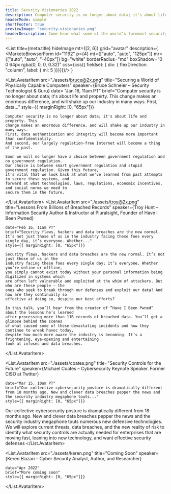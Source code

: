 ```yaml
---
title: Security Visionaries 2022
description: Computer security is no longer about data; it's about life and property.
headerMode: simple
shortFooter: true
previewImage: "security-visionaries.png"
headerDescription: Come hear what some of the world’s foremost security researchers, practitioners and thinkers see on the security horizon for 2022.
---
```


<List
  title={meta.title}
  hideImage
  mt={[2, 6]}
  grid="avatar"
  description={
    <SignupDescription description={meta.headerDescription} fontSize="text-xl">
        <MarketoBrowserForm 
        id="1192" 
        p={4} mt={["auto", "auto", "125px"]} 
        mr={["auto", "auto", "-40px"]} 
        bg="white" 
        borderRadius="md" 
        boxShadow="0 0 64px rgba(0, 0, 0, 0.32)" 
        css={css({
            fieldset: {
              div: {
                flexDirection: "column",
                label: {
                  ml: 5
                  }}}})}/>
    </SignupDescription>
  }
>
  <List.AvatarItem
    src="./assets/bruce@2x.png"
    title="Securing a World of Physically Capable Computers"
    speaker={<Link scheme="site" href="https://www.schneier.com/">Bruce Schneier – Security Technologist &amp; Guru</Link>}
    date= "Jan 18, 11am PT"
    brief="Computer security is no longer about data; it's about life and property. This change makes an enormous difference, and will shake up our industry in many ways. First, data..."
    style={{ marginRight: [0, "65px"]}}
  >
    Computer security is no longer about data; it's about life and property. This 
    change makes an enormous difference, and will shake up our industry in many ways. 
    First, data authentication and integrity will become more important than confidentiality. 
    And second, our largely regulation-free Internet will become a thing of the past.

    Soon we will no longer have a choice between government regulation and no government regulation. 
    Our choice is between smart government regulation and stupid government regulation. Given this future, 
    it's vital that we look back at what we've learned from past attempts to secure these systems, and 
    forward at what technologies, laws, regulations, economic incentives, and social norms we need to 
    secure them in the future.

  </List.AvatarItem>
  <List.AvatarItem
    src="./assets/troy@2x.png"
    title="Lessons From Billions of Breached Records"
    speaker={<Link scheme="site" href="https://www.troyhunt.com/">Troy Hunt – Information Security Author &amp; Instructor at Pluralsight, Founder of Have I Been Pwned</Link>}
    
    date="Feb 16, 11am PT"
    brief="Security flaws, hackers and data breaches are the new normal. It’s not just those of us in the industry facing these foes every single day, it’s everyone. Whether..."
    style={{ marginRight: [0, "65px"]}}
  >
    Security flaws, hackers and data breaches are the new normal. It’s not just those of us in the 
    industry facing these foes every single day; it’s everyone. Whether you’re online or offline, 
    you simply cannot exist today without your personal information being digitized in systems which 
    are often left vulnerable and exploited at the whim of attackers. But who are these people — the 
    ones who seek to break through our defenses and exploit our data? And how are they continually so 
    effective at doing so, despite our best efforts?

    In this talk, you’ll hear from the creator of “Have I Been Pwned” about the lessons he’s learned 
    after processing more than 11B records of breached data. You’ll get a glimpse behind the scenes 
    of what caused some of these devastating incidents and how they continue to wreak havoc today, 
    despite how much more aware the industry is becoming. It’s a frightening, eye-opening and entertaining 
    look at infosec and data breaches.
  </List.AvatarItem>
  
   <List.AvatarItem
    src="./assets/coates.png"
    title="Security Controls for the Future"
    speaker={<Link scheme="site" href="https://www.michaelcoates.co/">Michael Coates – Cybersecurity Keynote Speaker. Former CISO at Twitter</Link>}

    date="Mar 15, 10am PT"
    brief="Our collective cybersecurity posture is dramatically different from 18 months ago. New and clever data breaches pepper the news and the security industry megaphone touts..."
    style={{ marginRight: [0, "65px"]}}
  >
  Our collective cybersecurity posture is dramatically different from 18 months ago. New and clever data breaches pepper the news and the security industry megaphone touts numerous new defensive technologies. We will explore current threats, data breaches, and the new reality of risk to identify what security controls are actually needed for enterprises that are moving fast, leaning into new technology, and want effective security defenses
  </List.AvatarItem>
  
  <List.AvatarItem
    src="./assets/keren.png"
    title="Coming Soon"
    speaker={<Link scheme="site" href="https://www.k3r3n3.com/">Keren Elazari – Cyber Security Analyst, Author, and Researcher</Link>}

    date="Apr 2022"
    brief="More coming soon"
    style={{ marginRight: [0, "65px"]}}
  >
  </List.AvatarItem>
  
</List>